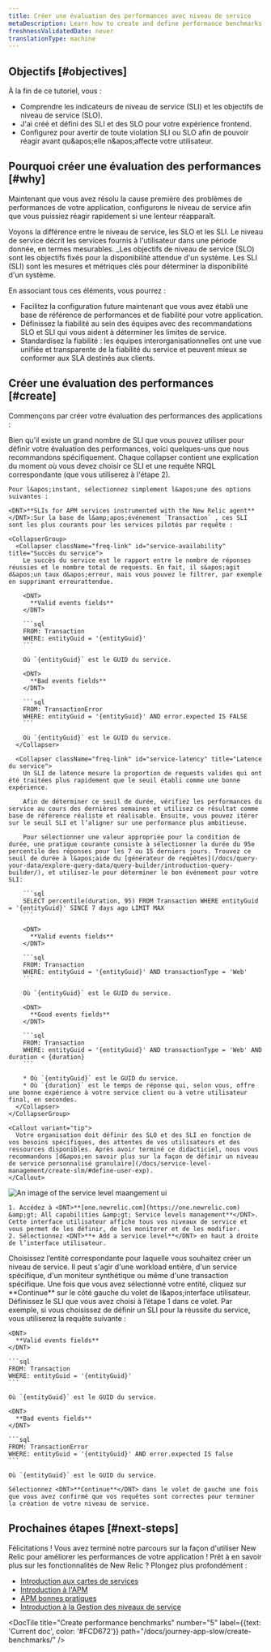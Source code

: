 ```yaml
---
title: Créer une évaluation des performances avec niveau de service
metaDescription: Learn how to create and define performance benchmarks with service levels.
freshnessValidatedDate: never
translationType: machine
---
```


## Objectifs [#objectives]

À la fin de ce tutoriel, vous :

* Comprendre les indicateurs de niveau de service (SLI) et les objectifs de niveau de service (SLO).
* J&apos;ai créé et défini des SLI et des SLO pour votre expérience frontend.
* Configurez <InlinePopover type="alerts" />pour avertir de toute violation SLI ou SLO afin de pouvoir réagir avant qu&amp;apos;elle n&amp;apos;affecte votre utilisateur.

## Pourquoi créer une évaluation des performances [#why]

Maintenant que vous avez résolu la cause première des problèmes de performances de votre application, configurons le niveau de service afin que vous puissiez réagir rapidement si une lenteur réapparaît.

Voyons la différence entre le niveau de service, les SLO et les SLI. Le niveau de service décrit les services fournis à l&apos;utilisateur dans une période donnée, en termes mesurables. \_Les objectifs de niveau de service (SLO) sont les objectifs fixés pour la disponibilité attendue d&apos;un système. Les SLI (SLI) sont les mesures et métriques clés pour déterminer la disponibilité d&apos;un système.

En associant tous ces éléments, vous pourrez :

* Facilitez la configuration future maintenant que vous avez établi une base de référence de performances et de fiabilité pour votre application.
* Définissez la fiabilité au sein des équipes avec des recommandations SLO et SLI qui vous aident à déterminer les limites de service.
* Standardisez la fiabilité : les équipes interorganisationnelles ont une vue unifiée et transparente de la fiabilité du service et peuvent mieux se conformer aux SLA destinés aux clients.

## Créer une évaluation des performances [#create]

Commençons par créer votre évaluation des performances des applications :

<Steps>
  <Step>
    Bien qu&apos;il existe un grand nombre de SLI que vous pouvez utiliser pour définir votre évaluation des performances, voici quelques-uns que nous recommandons spécifiquement. Chaque collapser contient une explication du moment où vous devez choisir ce SLI et une requête NRQL correspondante (que vous utiliserez à l&apos;étape 2).

    Pour l&apos;instant, sélectionnez simplement l&apos;une des options suivantes :

    <DNT>**SLIs for APM services instrumented with the New Relic agent**</DNT>:Sur la base de l&amp;apos;événement `Transaction` , ces SLI sont les plus courants pour les services pilotés par requête :

    <CollapserGroup>
      <Collapser className="freq-link" id="service-availability" title="Succès du service">
        Le succès du service est le rapport entre le nombre de réponses réussies et le nombre total de requests. En fait, il s&apos;agit d&apos;un taux d&apos;erreur, mais vous pouvez le filtrer, par exemple en supprimant erreurattendue.

        <DNT>
          **Valid events fields**
        </DNT>

        ```sql
        FROM: Transaction
        WHERE: entityGuid = '{entityGuid}'
        ```

        Où `{entityGuid}` est le GUID du service.

        <DNT>
          **Bad events fields**
        </DNT>

        ```sql
        FROM: TransactionError
        WHERE: entityGuid = '{entityGuid}' AND error.expected IS FALSE
        ```

        Où `{entityGuid}` est le GUID du service.
      </Collapser>

      <Collapser className="freq-link" id="service-latency" title="Latence du service">
        Un SLI de latence mesure la proportion de requests valides qui ont été traitées plus rapidement que le seuil établi comme une bonne expérience.

        Afin de déterminer ce seuil de durée, vérifiez les performances du service au cours des dernières semaines et utilisez ce résultat comme base de référence réaliste et réalisable. Ensuite, vous pouvez itérer sur le seuil SLI et l’aligner sur une performance plus ambitieuse.

        Pour sélectionner une valeur appropriée pour la condition de durée, une pratique courante consiste à sélectionner la durée du 95e percentile des réponses pour les 7 ou 15 derniers jours. Trouvez ce seuil de durée à l&apos;aide du [générateur de requêtes](/docs/query-your-data/explore-query-data/query-builder/introduction-query-builder/), et utilisez-le pour déterminer le bon événement pour votre SLI:

        ```sql
        SELECT percentile(duration, 95) FROM Transaction WHERE entityGuid = '{entityGuid}' SINCE 7 days ago LIMIT MAX
        ```

        <DNT>
          **Valid events fields**
        </DNT>

        ```sql
        FROM: Transaction
        WHERE: entityGuid = '{entityGuid}' AND transactionType = 'Web'
        ```

        Où `{entityGuid}` est le GUID du service.

        <DNT>
          **Good events fields**
        </DNT>

        ```sql
        FROM: Transaction
        WHERE: entityGuid = '{entityGuid}' AND transactionType = 'Web' AND duration < {duration}
        ```

        * Où `{entityGuid}` est le GUID du service.
        * Où `{duration}` est le temps de réponse qui, selon vous, offre une bonne expérience à votre service client ou à votre utilisateur final, en secondes.
      </Collapser>
    </CollapserGroup>

    <Callout variant="tip">
      Votre organisation doit définir des SLO et des SLI en fonction de vos besoins spécifiques, des attentes de vos utilisateurs et des ressources disponibles. Après avoir terminé ce didacticiel, nous vous recommandons [d&apos;en savoir plus sur la façon de définir un niveau de service personnalisé granulaire](/docs/service-level-management/create-slm/#define-user-exp).
    </Callout>
  </Step>

  <Step>
    <img title="SLI ui" alt="An image of the service level maangement ui" src="/images/sonic_screenshot-full_sli-ui-overview.webp" />

    1. Accédez à <DNT>**[one.newrelic.com](https://one.newrelic.com) &amp;gt; All capabilities &amp;gt; Service levels management**</DNT>. Cette interface utilisateur affiche tous vos niveaux de service et vous permet de les définir, de les monitorer et de les modifier.
    2. Sélectionnez <DNT>**+ Add a service level**</DNT> en haut à droite de l’interface utilisateur.
  </Step>

  <Step>
    Choisissez l’entité correspondante pour laquelle vous souhaitez créer un niveau de service. Il peut s&apos;agir d&apos;une workload entière, d&apos;un service spécifique, d&apos;un moniteur synthétique ou même d&apos;une transaction spécifique. Une fois que vous avez sélectionné votre entité, cliquez sur <DNT>**Continue**</DNT> sur le côté gauche du volet de l&amp;apos;interface utilisateur.
  </Step>

  <Step>
    Définissez le SLI que vous avez choisi à l’étape 1 dans ce volet. Par exemple, si vous choisissez de définir un SLI pour la réussite du service, vous utiliserez la requête suivante :

    <DNT>
      **Valid events fields**
    </DNT>

    ```sql
    FROM: Transaction
    WHERE: entityGuid = '{entityGuid}'
    ```

    Où `{entityGuid}` est le GUID du service.

    <DNT>
      **Bad events fields**
    </DNT>

    ```sql
    FROM: TransactionError
    WHERE: entityGuid = '{entityGuid}' AND error.expected IS false
    ```

    Où `{entityGuid}` est le GUID du service.

    Sélectionnez <DNT>**Continue**</DNT> dans le volet de gauche une fois que vous avez confirmé que vos requêtes sont correctes pour terminer la création de votre niveau de service.
  </Step>
</Steps>

## Prochaines étapes [#next-steps]

Félicitations ! Vous avez terminé notre parcours sur la façon d&apos;utiliser New Relic pour améliorer les performances de votre application ! Prêt à en savoir plus sur les fonctionnalités de New Relic ? Plongez plus profondément :

* [Introduction aux cartes de services](/docs/new-relic-solutions/new-relic-one/ui-data/service-maps/introduction-service-maps/)
* [Introduction à l&apos;APM](/introduction-apm/)
* [APM bonnes pratiques](/docs/new-relic-solutions/best-practices-guides/full-stack-observability/apm-best-practices-guide/)
* [Introduction à la Gestion des niveaux de service](/docs/service-level-management/intro-slm/)

<DocTiles numbered>
  <DocTile title="Prepare to triage your application" path="/docs/journey-app-slow/root-causes" />

  <DocTile title="Identify problematic transactions" path="/docs/journey-app-slow/problematic-transactions" />
</DocTiles>

<DocTiles>
  <DocTile title="Identify slow database queries" number="3" path="/docs/journey-app-slow/slow-database-queries" />

  <DocTile title="Identify slow external services" number="4" path="/docs/journey-app-slow/external-services" />

  <DocTile title="Create performance benchmarks" number="5" label={{text: 'Current doc', color: '#FCD672'}} path="/docs/journey-app-slow/create-benchmarks/" />
</DocTiles>